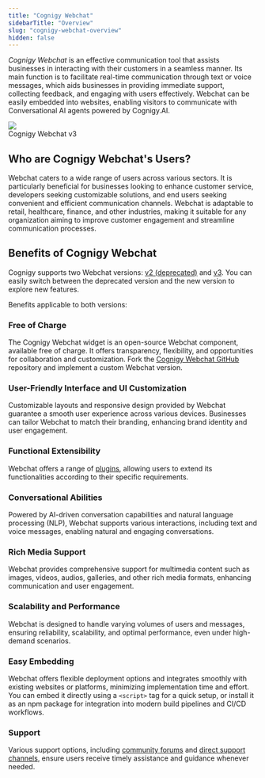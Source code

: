 ```yaml
---
title: "Cognigy Webchat"
sidebarTitle: "Overview"
slug: "cognigy-webchat-overview"
hidden: false
---
```


_Cognigy Webchat_ is an effective communication tool that assists businesses in interacting with their customers in a seamless manner. Its main function is to facilitate real-time communication through text or voice messages, which aids businesses in providing immediate support, collecting feedback, and engaging with users effectively. Webchat can be easily embedded into websites, enabling visitors to communicate with Conversational AI agents powered by Cognigy.AI.

<Frame>
  <img class="image-center" src="/_assets/webchat/cognigy-webchat-v3.png" style={{ width: 'auto' }} />
  <figcaption>Cognigy Webchat v3</figcaption>
</Frame>

## Who are Cognigy Webchat's Users?

Webchat caters to a wide range of users across various sectors. 
It is particularly beneficial for businesses looking to enhance customer service, developers seeking customizable solutions, and end users seeking convenient and efficient communication channels. 
Webchat is adaptable to retail, healthcare, finance, and other industries, making it suitable for any organization aiming to improve customer engagement and streamline communication processes.

## Benefits of Cognigy Webchat

Cognigy supports two Webchat versions: [v2 (deprecated)](/webchat/v2/overview) and [v3](/webchat/v3/overview).
You can easily switch between the deprecated version and the new version to explore new features.

Benefits applicable to both versions:

### Free of Charge

The Cognigy Webchat widget is an open-source Webchat component, available free of charge. It offers transparency, flexibility, and opportunities for collaboration and customization.
Fork the [Cognigy Webchat GitHub](https://github.com/Cognigy/Webchat) repository and implement a custom Webchat version.

### User-Friendly Interface and UI Customization

Customizable layouts and responsive design
provided by Webchat guarantee a smooth user experience across various devices.
Businesses can tailor Webchat to match their branding, enhancing brand identity and user engagement.

### Functional Extensibility

Webchat offers a range of [plugins](/webchat/plugins), allowing users to extend its functionalities according to their specific requirements.

### Conversational Abilities

Powered by AI-driven conversation capabilities and natural language processing (NLP), Webchat supports various interactions, including text and voice messages, enabling natural and engaging conversations.

### Rich Media Support

Webchat provides comprehensive support for multimedia content such as images, videos, audios, galleries, and other rich media formats, enhancing communication and user engagement.

### Scalability and Performance

Webchat is designed to handle varying volumes of users and messages, ensuring reliability, scalability, and optimal performance, even under high-demand scenarios.

### Easy Embedding

Webchat offers flexible deployment options and integrates smoothly with existing websites or platforms, minimizing implementation time and effort. You can embed it directly using a `<script>` tag for a quick setup, or install it as an npm package for integration into modern build pipelines and CI/CD workflows.

### Support

Various support options, including [community forums](https://support.cognigy.com/hc/en-us/community/topics) and [direct support channels](/help/get-help), ensure users receive timely assistance and guidance whenever needed.